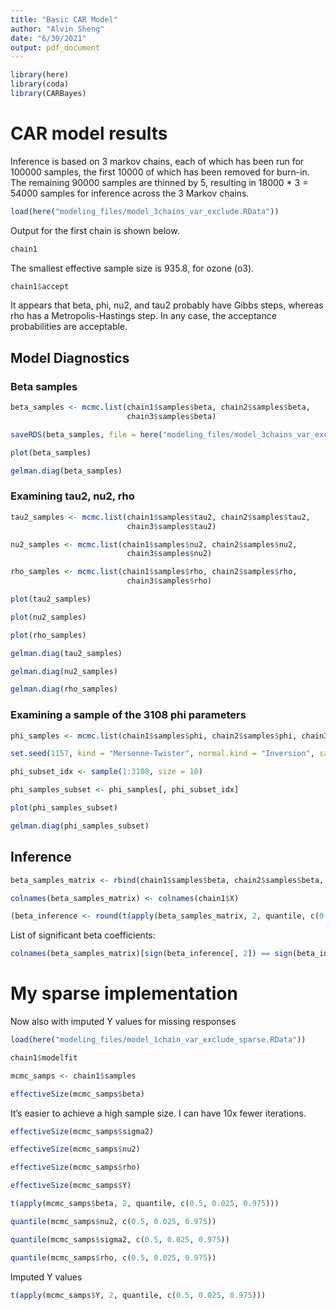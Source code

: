 ```yaml
---
title: "Basic CAR Model"
author: "Alvin Sheng"
date: "6/30/2021"
output: pdf_document
---
```


```r
library(here)
library(coda)
library(CARBayes)
```



# CAR model results

Inference is based on 3 markov chains, each of which has been run for 100000 samples, the first 10000 of which has been removed for burn-in. The remaining 90000 samples are thinned by 5, resulting in 18000 * 3 = 54000 samples for inference across the 3 Markov chains. 

```r
load(here("modeling_files/model_3chains_var_exclude.RData"))
```

Output for the first chain is shown below.

```r
chain1
```

The smallest effective sample size is 935.8, for ozone (o3). 

```r
chain1$accept
```

It appears that beta, phi, nu2, and tau2 probably have Gibbs steps, whereas rho has a Metropolis-Hastings step. In any case, the acceptance probabilities are acceptable. 



## Model Diagnostics

### Beta samples

```r
beta_samples <- mcmc.list(chain1$samples$beta, chain2$samples$beta, 
                          chain3$samples$beta)
```

```r
saveRDS(beta_samples, file = here("modeling_files/model_3chains_var_exclude_beta_samples.rds"))
```

```r
plot(beta_samples)
```

```r
gelman.diag(beta_samples)
```




### Examining tau2, nu2, rho

```r
tau2_samples <- mcmc.list(chain1$samples$tau2, chain2$samples$tau2, 
                          chain3$samples$tau2)

nu2_samples <- mcmc.list(chain1$samples$nu2, chain2$samples$nu2, 
                          chain3$samples$nu2)

rho_samples <- mcmc.list(chain1$samples$rho, chain2$samples$rho, 
                          chain3$samples$rho) 

```

```r
plot(tau2_samples)

plot(nu2_samples)

plot(rho_samples)
```

```r
gelman.diag(tau2_samples)
```

```r
gelman.diag(nu2_samples)
```

```r
gelman.diag(rho_samples)
```



### Examining a sample of the 3108 phi parameters

```r
phi_samples <- mcmc.list(chain1$samples$phi, chain2$samples$phi, chain3$samples$phi)
```

```r
set.seed(1157, kind = "Mersenne-Twister", normal.kind = "Inversion", sample.kind = "Rejection")

phi_subset_idx <- sample(1:3108, size = 10)

phi_samples_subset <- phi_samples[, phi_subset_idx]
```

```r
plot(phi_samples_subset)
```

```r
gelman.diag(phi_samples_subset)
```



## Inference

```r
beta_samples_matrix <- rbind(chain1$samples$beta, chain2$samples$beta, chain3$samples$beta)

colnames(beta_samples_matrix) <- colnames(chain1$X)
```

```r
(beta_inference <- round(t(apply(beta_samples_matrix, 2, quantile, c(0.5, 0.025, 0.975))),5))
```

List of significant beta coefficients:

```r
colnames(beta_samples_matrix)[sign(beta_inference[, 2]) == sign(beta_inference[, 3])]
```



# My sparse implementation

Now also with imputed Y values for missing responses

```r
load(here("modeling_files/model_1chain_var_exclude_sparse.RData"))
```

```r
chain1$modelfit
```

```r
mcmc_samps <- chain1$samples

effectiveSize(mcmc_samps$beta)
```

It's easier to achieve a high sample size. I can have 10x fewer iterations.

```r
effectiveSize(mcmc_samps$sigma2)
```

```r
effectiveSize(mcmc_samps$nu2)
```

```r
effectiveSize(mcmc_samps$rho)
```

```r
effectiveSize(mcmc_samps$Y)
```

```r
t(apply(mcmc_samps$beta, 2, quantile, c(0.5, 0.025, 0.975))) 
```

```r
quantile(mcmc_samps$nu2, c(0.5, 0.025, 0.975))
```

```r
quantile(mcmc_samps$sigma2, c(0.5, 0.025, 0.975))
```

```r
quantile(mcmc_samps$rho, c(0.5, 0.025, 0.975))
```

Imputed Y values

```r
t(apply(mcmc_samps$Y, 2, quantile, c(0.5, 0.025, 0.975))) 
```



